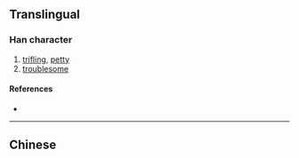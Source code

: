 {{also|瑣}}
{{character info/new}}
==Translingual==

===Han character===
{{Han char|rn=96|rad=玉|as=07|sn=11|four=|canj=MGFBO}}

# [[trifling]], [[petty]]
# [[troublesome]]

====References====
* {{Han ref|kx=0733.151|hdz=21115.110|uh=7410|ud=29712}}

----

==Chinese==
{{zh-see|瑣}}